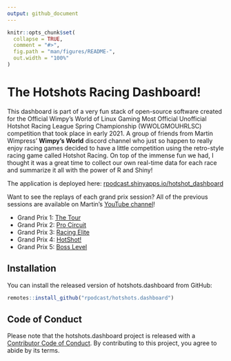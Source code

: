 ```yaml
---
output: github_document
---
```


<!-- README.md is generated from README.Rmd. Please edit that file -->

```r
knitr::opts_chunk$set(
  collapse = TRUE,
  comment = "#>",
  fig.path = "man/figures/README-",
  out.width = "100%"
)
```

# The Hotshots Racing Dashboard!

This dashboard is part of a very fun stack of open-source software created for the Official Wimpy's World of Linux Gaming Most Official Unofficial Hotshot Racing League Spring Championship (WWOLGMOUHRLSC) competition that took place in early 2021. A group of friends from Martin Wimpress' __Wimpy's World__ discord channel who just so happen to really enjoy racing games decided to have a little competition using the retro-style racing game called Hotshot Racing. On top of the immense fun we had, I thought it was a great time to collect our own real-time data for each race and summarize it all with the power of R and Shiny!

The application is deployed here: [rpodcast.shinyapps.io/hotshot_dashboard](https://rpodcast.shinyapps.io/hotshot_dashboard/)

Want to see the replays of each grand prix session? All of the previous sessions are available on Martin's [YouTube channel](https://www.youtube.com/channel/UC6D0aBP5pnWTGhQAvEmhUNw)!

* Grand Prix 1: [The Tour](https://www.youtube.com/watch?v=KpZXn3elnFU)
* Grand Prix 2: [Pro Circuit](https://www.youtube.com/watch?v=ZhD5aIuTN8A)
* Grand Prix 3: [Racing Elite](https://www.youtube.com/watch?v=I-b2W93fkEs)
* Grand Prix 4: [HotShot!](https://www.youtube.com/watch?v=6QfHe62-70E)
* Grand Prix 5: [Boss Level](https://www.youtube.com/watch?v=ow8A68ElPp0)


## Installation

You can install the released version of hotshots.dashboard from GitHub: 

``` r
remotes::install_github("rpodcast/hotshots.dashboard")
```

## Code of Conduct
  
Please note that the hotshots.dashboard project is released with a [Contributor Code of Conduct](https://contributor-covenant.org/version/2/0/CODE_OF_CONDUCT.html). By contributing to this project, you agree to abide by its terms.
